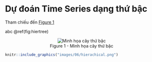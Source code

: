 # Dự đoán Time Series dạng thứ bậc

Tham chiếu đến [Figure 1](#figure-1)

abc \@ref(fig:hiertree)
<figure align="center" id="figure-1">
  <img src="../images/06/hierachical.png" alt="Minh họa cây thứ bậc">
  <figcaption>Figure 1 - Minh họa cây thứ bậc</figcaption>
</figure>

```r
knitr::include_graphics("images/06/hierachical.png")
```